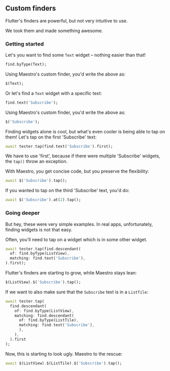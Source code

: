 ## Custom finders

Flutter's finders are powerful, but not very intuitive to use.

We took them and made something awesome.

### Getting started

Let's you want to find some `Text` widget – nothing easier than that!

```dart
find.byType(Text);
```

Using Maestro's custom finder, you'd write the above as:

```dart
$(Text);
```

Or let's find a `Text` widget with a specific text:

```dart
find.text('Subscribe');
```

Using Maestro's custom finder, you'd write the above as:

```dart
$('Subscribe');
```

Finding widgets alone is cool, but what's even cooler is being able to tap on
them! Let's tap on the first 'Subscribe' text:

```dart
await tester.tap(find.text('Subscribe').first);
```

We have to use 'first', because if there were multiple 'Subscribe' widgets, the
`tap()` throw an exception.

With Maestro, you get concise code, but you preserve the flexibility:

```dart
await $('Subscribe').tap();
```

If you wanted to tap on the third 'Subscribe' text, you'd do:

```dart
await $('Subscribe').at(2).tap();
```

### Going deeper

But hey, these were very simple examples. In real apps, unfortunately, finding
widgets is not that easy.

Often, you'll need to tap on a widget which is in some other widget.

```dart
await tester.tap(find.descendant(
  of: find.byType(ListView),
  matching: find.text('Subscribe'),
).first);
```

Flutter's finders are starting to grow, while Maestro stays lean:

```dart
$(ListView).$('Subscribe').tap();
```

If we want to also make sure that the `Subscribe` text is in a `ListTile`:

```dart
await tester.tap(
  find.descendant(
    of: find.byType(ListView),
    matching: find.descendant(
      of: find.byType(ListTile),
      matching: find.text('Subscribe'),
      ),
    ),
  ).first
);
```

Now, this is starting to look ugly. Maestro to the rescue:

```dart
await $(ListView).$(ListTile).$('Subscribe').tap();
```
